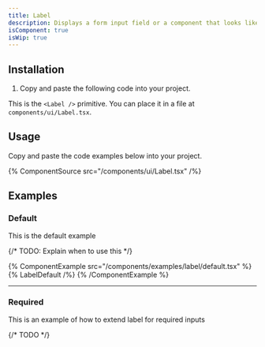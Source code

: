 ```yaml
---
title: Label
description: Displays a form input field or a component that looks like an input field.
isComponent: true
isWip: true
---
```


## Installation

1. Copy and paste the following code into your project.

This is the `<Label />` primitive. You can place it in a file at `components/ui/Label.tsx`.

## Usage

Copy and paste the code examples below into your project.

{% ComponentSource src="/components/ui/Label.tsx" /%}

## Examples

### Default

This is the default example

{/* TODO: Explain when to use this */}

{% ComponentExample src="/components/examples/label/default.tsx" %}
{% LabelDefault /%}
{% /ComponentExample %}

---

### Required

This is an example of how to extend label for required inputs

{/* TODO */}
